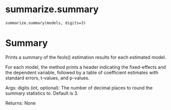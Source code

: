 # summarize.summary { #pyfixest.summarize.summary }

`summarize.summary(models, digits=3)`

# Summary

Prints a summary of the feols() estimation results for each estimated model.

For each model, the method prints a header indicating the fixed-effects and the
dependent variable, followed by a table of coefficient estimates with standard
errors, t-values, and p-values.

Args:
    digits (int, optional): The number of decimal places to round the summary statistics to. Default is 3.

Returns:
    None